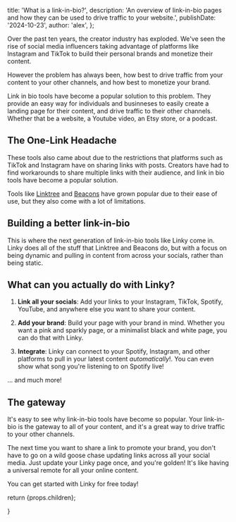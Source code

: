 
  title: 'What is a link-in-bio?',
  description:
    'An overview of link-in-bio pages and how they can be used to drive traffic to your website.',
  publishDate: '2024-10-23',
  author: 'alex',
};

Over the past ten years, the creator industry has exploded. We've seen the rise of social media influencers taking advantage of platforms like Instagram and TikTok to build their personal brands and monetize their content.

However the problem has always been, how best to drive traffic from your content to your other channels, and how best to monetize your brand.

Link in bio tools have become a popular solution to this problem. They provide an easy way for individuals and businneses to easily create a landing page for their content, and drive traffic to their other channels. Whether that be a website, a Youtube video, an Etsy store, or a podcast.

## The One-Link Headache

These tools also came about due to the restrictions that platforms such as TikTok and Instagram have on sharing links with posts. Creators have had to find workarounds to share multiple links with their audience, and link in bio tools have become a popular solution.

Tools like [Linktree](https://linktr.ee/) and [Beacons](https://beacons.ai/) have grown popular due to their ease of use, but they also come with a lot of limitations.

## Building a better link-in-bio

This is where the next generation of link-in-bio tools like Linky come in. Linky does all of the stuff that Linktree and Beacons do, but with a focus on being dynamic and pulling in content from across your socials, rather than being static.

## What can you actually do with Linky?

1. **Link all your socials**: Add your links to your Instagram, TikTok, Spotify, YouTube, and anywhere else you want to share your content.

2. **Add your brand**: Build your page with your brand in mind. Whether you want a pink and sparkly page, or a minimalist black and white page, you can do that with Linky.

3. **Integrate**: Linky can connect to your Spotify, Instagram, and other platforms to pull in your latest content _automatically_!. You can even show what song you're listening to on Spotify live!

... and much more!

## The gateway

It's easy to see why link-in-bio tools have become so popular. Your link-in-bio is the gateway to all of your content, and it's a great way to drive traffic to your other channels.

The next time you want to share a link to promote your brand, you don't have to go on a wild goose chase updating links across all your social media. Just update your Linky page once, and you're golden! It's like having a universal remote for all your online content.

You can get started with Linky for free today!

  return <ArticleTemplate meta={metadata}>{props.children}</ArticleTemplate>;

}
